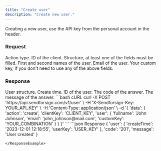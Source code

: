 ```yaml
---
title: "Create user"
description: "Create new user."
---
```


Creating a new user, use the API key from the personal account in the header.

### Request

<ParamField body="action" type="string" required>
  Action type.
</ParamField>

<ParamField body="clientKey" type="string" required>
  ID of the client.
</ParamField>

<ParamField body="user" type="string" required>
  Structure, at least one of the fields must be filled.

  <Expandable title="child attribute">

  <ParamField body="fullname" type="string">
    First and second names of the user.  
  </ParamField>

  <ParamField body="email" type="string">
    Email of the user.  
  </ParamField>

  <ParamField body="customKey" type="string">
    Your custom key, if you don't need to use any of the above fields. 
  </ParamField>

  </Expandable>

</ParamField>

### Response

  <ResponseField name="user" type="string">
    User structure.

  <Expandable title="child attribute">

<ResponseField name="createTime" type="string">
  Create time.
</ResponseField>

<ResponseField name="userKey" type="string">
  ID of the user.
</ResponseField>

  </Expandable>

  </ResponseField>

<ResponseField name="code" type="string">
  The code of the answer.
</ResponseField>

<ResponseField name="message" type="string">
  The message of the answer.
</ResponseField>

<RequestExample>
```bash cURL
curl -X POST 'https://api.sendforsign.com/v1/user' \
     -H 'X-Sendforsign-Key: YOUR_API_KEY' \
     -H 'Content-Type: application/json' \
     -d '{ 
		  'data': {
				   'action': 'create',
				   'clientKey': 'CLIENT_KEY',
				   'user': {
							  'fullname': 'John Johnson',
							  'email': 'john_johnson@mail.com', 
							  'customKey': 'YOUR_COMBINATION'
						     }
				  }
       }'
```
</RequestExample>

<ResponseExample>
```json Response
        {
       'user': {
                'createTime': '2023-12-01 12:18:55',
                'userKey': 'USER_KEY'
                 },
       'code': '201',
       'message': 'User created'
    }


```
</ResponseExample>
